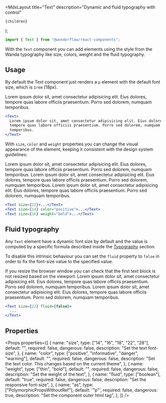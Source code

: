 
  <MdxLayout
    title="Text"
    description="Dynamic and fluid typography with control"
  >
    {children}
  </MdxLayout>
);

```js
import { Text } from "@wonderflow/react-components";
```

With the `Text` component you can add elements using the style from the Wanda typography like size, colors, weight and the fluid typography.

## Usage

By default the Text component just renders a `p` element with the default font size, which is `1rem` (18px).

<LiveArea>
  <Text>
    Lorem ipsum dolor sit, amet consectetur adipisicing elit. Eius dolores,
    tempore quas labore officiis praesentium. Porro sed dolorem, numquam
    temporibus.
  </Text>
</LiveArea>

```jsx
<Text>
  Lorem ipsum dolor sit, amet consectetur adipisicing elit. Eius dolores,
  tempore quas labore officiis praesentium. Porro sed dolorem, numquam
  temporibus.
</Text>
```

With `size`, `color` and `weight` properties you can change the visual appearance of the element, keeping it consistent with the design system guidelines:

<LiveArea>
  <Text size={22}>
    Lorem ipsum dolor sit, amet consectetur adipisicing elit. Eius dolores,
    tempore quas labore officiis praesentium. Porro sed dolorem, numquam
    temporibus.
  </Text>
  <Text size={14} color="positive">
    Lorem ipsum dolor sit, amet consectetur adipisicing elit. Eius dolores,
    tempore quas labore officiis praesentium. Porro sed dolorem, numquam
    temporibus.
  </Text>
  <Text size={16} weight="bold">
    Lorem ipsum dolor sit, amet consectetur adipisicing elit. Eius dolores,
    tempore quas labore officiis praesentium. Porro sed dolorem, numquam
    temporibus.
  </Text>
</LiveArea>

```jsx
<Text size={22}>...</Text>
<Text size={14} color="positive">...</Text>
<Text size={16} weight="bold">...</Text>
```

## Fluid typography

Any `Text` element have a dynamic font size by default and the value is computed by a specific formula described inside the [Typography](/design/foundation/typography) section.

To disable this intrinsic behaviour you can set the `fluid` property to `false` in order to fix the font-size value to the specified value.

<Snackbar type="info" title="Resize your browser window">
  If you resize the browser window you can check that the first text block is
  not resized based on the viewport.
</Snackbar>

<LiveArea>
  <Text size={22} fluid={false}>
    Lorem ipsum dolor sit, amet consectetur adipisicing elit. Eius dolores,
    tempore quas labore officiis praesentium. Porro sed dolorem, numquam
    temporibus.
  </Text>
  <Text size={22}>
    Lorem ipsum dolor sit, amet consectetur adipisicing elit. Eius dolores,
    tempore quas labore officiis praesentium. Porro sed dolorem, numquam
    temporibus.
  </Text>
</LiveArea>

```jsx
<Text size={22} fluid={false}>
  ...
</Text>
```

## Properties

<Props
  properties={[
    {
      name: "size",
      type: ["14", "16", "18", "22", "28"],
      default: "",
      required: false,
      dangerous: false,
      description: "Set the text font-size",
    },
    {
      name: "color",
      type: ["positive", "informative", "danger", "warning"],
      default: "",
      required: false,
      dangerous: false,
      description:
        "Set the text color. This changes based on the current theme",
    },
    {
      name: "weight",
      type: ["thin", "bold"],
      default: "",
      required: false,
      dangerous: false,
      description: "Set the weight of the text",
    },
    {
      name: "fluid",
      type: ["boolean"],
      default: "true",
      required: false,
      dangerous: false,
      description: "Set the responsive font-size",
    },
    {
      name: "as",
      type: ["PolymorphicPropsWithoutRef"],
      default: '"p"',
      required: false,
      dangerous: true,
      description: "Set the component outer html tag",
    },
  ]}
/>

